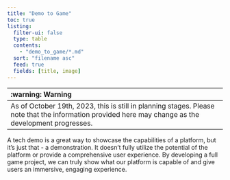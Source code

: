 ```yaml
---
title: "Demo to Game"
toc: true
listing:
  filter-ui: false
  type: table
  contents:
    - "demo_to_game/*.md"
  sort: "filename asc"
  feed: true
  fields: [title, image]
---
```


| :warning: Warning |
|:------------------|
| As of October 19th, 2023, this is still in planning stages. Please note that the information provided here may change as the development progresses. |

A tech demo is a great way to showcase the capabilities of a platform, but it's just that - a demonstration. It doesn't fully utilize the potential of the platform or provide a comprehensive user experience. By developing a full game project, we can truly show what our platform is capable of and give users an immersive, engaging experience.
